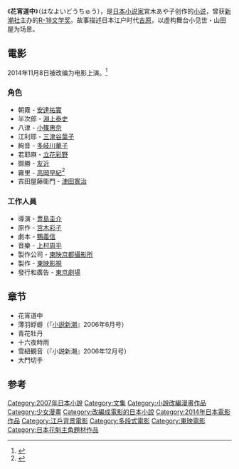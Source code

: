 《'''花宵道中'''》（はなよいどうちゅう），是[[日本|日本]][[小说家|小说家]]宮木あや子创作的[[小说|小说]]，曾获[[新潮社|新潮社]]主办的[[R-18文学奖|R-18文学奖]]。故事描述日本江户时代[[吉原|吉原]]，以虚构舞台小见世・山田屋为场景。

==電影==
2014年11月8日被改编为电影上演。<ref>{{Cite web |date=2014-03-01 |url=http://eiga.com/news/20140301/1/ |title=安達祐実20年ぶり映画主演！「花宵道中」で初の花魁役 |publisher=映画.com |accessdate=2014-03-16 |archive-date=2014-03-04 |archive-url=https://web.archive.org/web/20140304131857/http://eiga.com/news/20140301/1/ |dead-url=no }}</ref>

=== 角色 ===
* 朝霧 - [[安達祐實|安達祐實]]
* 半次郎 - [[淵上泰史|淵上泰史]]
* 八津 - [[小篠惠奈|小篠惠奈]]
* 江利耶 - [[三津谷葉子|三津谷葉子]]
* 絢音 - [[多岐川華子|多岐川華子]]
* 若耶麻 - [[立花彩野|立花彩野]]
* 御勝 - [[友近|友近]]
* 霧里 - [[高岡早紀|高岡早紀]]<ref>{{Cite web| title = 熟女の色香あふれる！高岡早紀の花魁姿が美しすぎる| publisher = MovieWalker| date = 2014-09-25| url = http://news.walkerplus.com/article/50708/| accessdate = 2014-09-28| archive-date = 2014-09-28| archive-url = https://web.archive.org/web/20140928060113/http://news.walkerplus.com/article/50708/| dead-url = no}}</ref>
* 吉田屋藤衛門 - [[津田寬治|津田寬治]]

=== 工作人員 ===
* 導演 - [[豊島圭介|豊島圭介]]
* 原作 - [[宮木彩子|宮木彩子]]
* 劇本 - [[鴨義信|鴨義信]]
* 音樂 - [[上村周平|上村周平]]
* 製作公司 - [[東映京都攝影所|東映京都攝影所]]
* 製作 - [[東映影視|東映影視]]
* 發行和廣告 - [[東京劇場|東京劇場]]

== 章节 ==
* 花宵道中
* 薄羽蜉蝣（『[[小説新潮|小説新潮]]』2006年6月号）
* 青花牡丹
* 十六夜時雨
* 雪紐観音（『小説新潮』2006年12月号）
* 大門切手

==参考==
<references/>
{{DEFAULTSORT:Hanayoi Dōchū}}
[[Category:2007年日本小說|Category:2007年日本小說]]
[[Category:文集|Category:文集]]
[[Category:小說改編漫畫作品|Category:小說改編漫畫作品]]
[[Category:少女漫畫|Category:少女漫畫]]
[[Category:改編成電影的日本小說|Category:改編成電影的日本小說]]
[[Category:2014年日本電影作品|Category:2014年日本電影作品]]
[[Category:江戶背景電影|Category:江戶背景電影]]
[[Category:多段式電影|Category:多段式電影]]
[[Category:東映電影|Category:東映電影]]
[[Category:日本花魁主角題材作品|Category:日本花魁主角題材作品]]